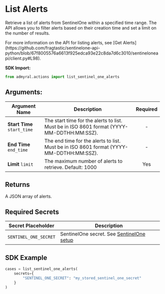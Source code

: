 
# List Alerts

Retrieve a list of alerts from SentinelOne within a specified time range. The API allows you to filter alerts based on their creation time and set a limit on the number of results.

<Callout type="info">
	For more information on the API for listing alerts, see [Get
	Alerts](https://github.com/fragtastic/sentinelone-api-python/blob/67f8005576a6613f925edca93e22c8da7d6c3010/sentineloneapi/client.py#L98).
</Callout>

**SDK Import:**

```python
from admyral.actions import list_sentinel_one_alerts
```

## Arguments:

| Argument Name               | Description                                                                               | Required |
| --------------------------- | ----------------------------------------------------------------------------------------- | :------: |
| **Start Time** `start_time` | The start time for the alerts to list. Must be in ISO 8601 format (YYYY-MM-DDTHH:MM:SSZ). |    -     |
| **End Time** `end_time`     | The end time for the alerts to list. Must be in ISO 8601 format (YYYY-MM-DDTHH:MM:SSZ).   |    -     |
| **Limit** `limit`           | The maximum number of alerts to retrieve. Default: 1000                                   |   Yes    |

## Returns

A JSON array of alerts.

## Required Secrets

| Secret Placeholder    | Description                                                                          |
| --------------------- | ------------------------------------------------------------------------------------ |
| `SENTINEL_ONE_SECRET` | SentinelOne secret. See [SentinelOne setup](/integrations/sentinel_one/sentinel_one) |

## SDK Example

```python
cases = list_sentinel_one_alerts(
	secrets={
		"SENTINEL_ONE_SECRET": "my_stored_sentinel_one_secret"
	}
)
```
